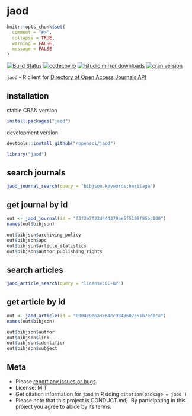 jaod
====

```r
knitr::opts_chunk$set(
  comment = "#>",
  collapse = TRUE,
  warning = FALSE,
  message = FALSE
)
```

[![Build Status](https://travis-ci.org/ropensci/jaod.svg?branch=master)](https://travis-ci.org/ropensci/jaod)
[![codecov.io](https://codecov.io/github/ropensci/jaod/coverage.svg?branch=master)](https://codecov.io/github/ropensci/jaod?branch=master)
[![rstudio mirror downloads](http://cranlogs.r-pkg.org/badges/jaod)](https://github.com/metacran/cranlogs.app)
[![cran version](http://www.r-pkg.org/badges/version/jaod)](https://cran.r-project.org/package=jaod)

`jaod` - R client for [Directory of Open Access Journals API](https://doaj.org/api/v1/docs)

## installation

stable CRAN version

```r
install.packages("jaod")
```

development version

```r
devtools::install_github("ropensci/jaod")
```

```r
library("jaod")
```

## search journals

```r
jaod_journal_search(query = "bibjson.keywords:heritage")
```

## get journal by id

```r
out <- jaod_journal(id = "f3f2e7f23d444370ae5f5199f85bc100")
names(out$bibjson)
```

```r
out$bibjson$archiving_policy
out$bibjson$apc
out$bibjson$article_statistics
out$bibjson$author_publishing_rights
```


## search articles

```r
jaod_article_search(query = "license:CC-BY")
```

## get article by id

```r
out <- jaod_article(id = "0004c9e6a3c64ec9848607e51b7edbca")
names(out$bibjson)
```

```r
out$bibjson$author
out$bibjson$link
out$bibjson$identifier
out$bibjson$subject
```


## Meta

* Please [report any issues or bugs](https://github.com/ropensci/jaod/issues).
* License: MIT
* Get citation information for `jaod` in R doing `citation(package = jaod')`
* Please note that this project is CONDUCT.md). By participating in this project you agree to abide by its terms.
